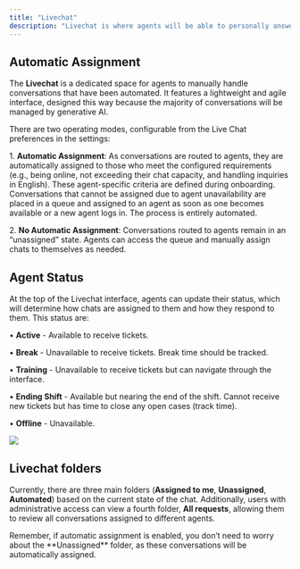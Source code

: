 ```yaml
---
title: "Livechat"
description: "Livechat is where agents will be able to personally answer users"
---
```


## Automatic Assignment

The **Livechat** is a dedicated space for agents to manually handle conversations that have been automated. It features a lightweight and agile interface, designed this way because the majority of conversations will be managed by generative AI.

There are two operating modes, configurable from the Live Chat preferences in the settings:

1\. **Automatic Assignment**: As conversations are routed to agents, they are automatically assigned to those who meet the configured requirements (e.g., being online, not exceeding their chat capacity, and handling inquiries in English). These agent-specific criteria are defined during onboarding. Conversations that cannot be assigned due to agent unavailability are placed in a queue and assigned to an agent as soon as one becomes available or a new agent logs in. The process is entirely automated.

2\. **No Automatic Assignment**: Conversations routed to agents remain in an “unassigned” state. Agents can access the queue and manually assign chats to themselves as needed.

## Agent Status

At the top of the Livechat interface, agents can update their status, which will determine how chats are assigned to them and how they respond to them. This status are:

• **Active** - Available to receive tickets.

• **Break** - Unavailable to receive tickets. Break time should be tracked.

• **Training** - Unavailable to receive tickets but can navigate through the interface.

• **Ending Shift** - Available but nearing the end of the shift. Cannot receive new tickets but has time to close any open cases (track time).

• **Offline** - Unavailable.

![](/chatstatus.png)

## Livechat folders

Currently, there are three main folders (**Assigned to me**, **Unassigned**, **Automated**) based on the current state of the chat. Additionally, users with administrative access can view a fourth folder, **All requests**, allowing them to review all conversations assigned to different agents.

<Note>
  Remember, if automatic assignment is enabled, you don’t need to worry about the **Unassigned** folder, as these conversations will be automatically assigned.
</Note>